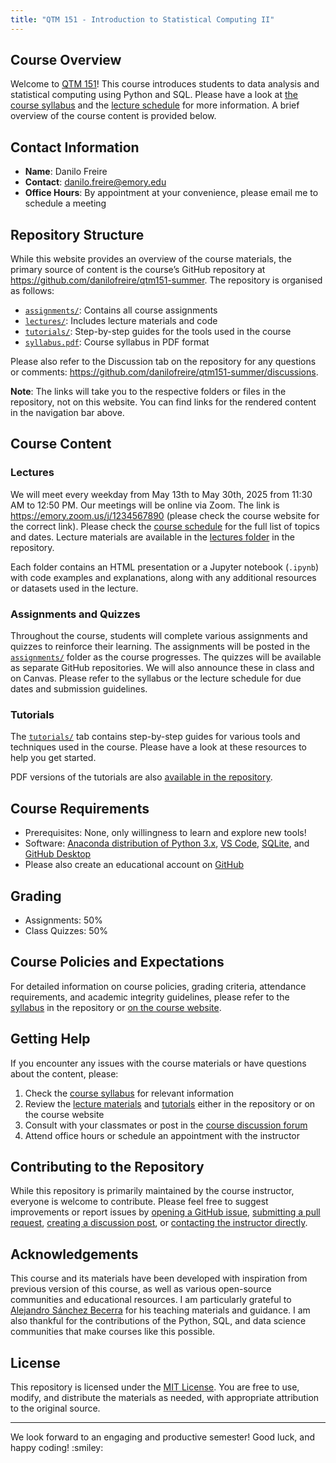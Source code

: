 ```yaml
---
title: "QTM 151 - Introduction to Statistical Computing II"
---
```


## Course Overview

Welcome to [QTM 151](https://github.com/danilofreire/qtm151-summer)! This course introduces students to data analysis and statistical computing using Python and SQL. Please have a look at [the course syllabus](https://danilofreire.github.io/qtm151-summer/syllabus.html) and the [lecture schedule](https://danilofreire.github.io/qtm151-summer/lectures.html) for more information. A brief overview of the course content is provided below.

## Contact Information

- **Name**: Danilo Freire
- **Contact**: <danilo.freire@emory.edu>
- **Office Hours**: By appointment at your convenience, please email me to schedule a meeting

## Repository Structure

While this website provides an overview of the course materials, the primary source of content is the course's GitHub repository at <https://github.com/danilofreire/qtm151-summer>. The repository is organised as follows:

- [`assignments/`](https://github.com/danilofreire/qtm151-summer/tree/main/assignments): Contains all course assignments
- [`lectures/`](https://github.com/danilofreire/qtm151-summer/tree/main/lectures): Includes lecture materials and code
- [`tutorials/`](https://github.com/danilofreire/qtm151-summer/tree/main/tutorials): Step-by-step guides for the tools used in the course
- [`syllabus.pdf`](https://github.com/danilofreire/qtm151-summer/blob/main/syllabus.pdf): Course syllabus in PDF format

Please also refer to the Discussion tab on the repository for any questions or comments: <https://github.com/danilofreire/qtm151-summer/discussions>. 

**Note**: The links will take you to the respective folders or files in the repository, not on this website. You can find links for the rendered content in the navigation bar above.

## Course Content

### Lectures

We will meet every weekday from May 13th to May 30th, 2025 from 11:30 AM to 12:50 PM. Our meetings will be online via Zoom. The link is <https://emory.zoom.us/j/1234567890> (please check the course website for the correct link).  Please check the [course schedule](https://danilofreire.github.io/qtm151-summer/lectures/lectures.html) for the full list of topics and dates. Lecture materials are available in the [lectures folder](https://github.com/danilofreire/qtm151-summer/tree/main/lectures) in the repository.

Each folder contains an HTML presentation or a Jupyter notebook (`.ipynb`) with code examples and explanations, along with any additional resources or datasets used in the lecture.

### Assignments and Quizzes

Throughout the course, students will complete various assignments and quizzes to reinforce their learning. The assignments will be posted in the [`assignments/`](https://github.com/danilofreire/qtm151-summer/tree/main/assignments) folder as the course progresses. The quizzes will be available as separate GitHub repositories. We will also announce these in class and on Canvas. Please refer to the syllabus or the lecture schedule for due dates and
submission guidelines.

### Tutorials

The [`tutorials/`](https://github.com/danilofreire/qtm151-summer/tree/main/tutorials) tab contains step-by-step guides for various tools and techniques used in the course. Please have a look at
these resources to help you get started. 

PDF versions of the tutorials are also [available in the repository](https://github.com/danilofreire/qtm151-summer/tree/main/tutorials).

## Course Requirements

- Prerequisites: None, only willingness to learn and explore new tools!
- Software: [Anaconda distribution of Python 3.x](https://www.anaconda.com/), [VS Code](https://code.visualstudio.com/), [SQLite](https://www.sqlite.org/), and [GitHub Desktop](https://github.com/apps/desktop) 
- Please also create an educational account on [GitHub](https://education.github.com/)

## Grading

- Assignments: 50%
- Class Quizzes: 50%

## Course Policies and Expectations

For detailed information on course policies, grading criteria, attendance requirements, and academic integrity guidelines, please refer to the [syllabus](https://github.com/danilofreire/qtm151-summer/blob/main/syllabus.pdf) in the repository or [on the course website](https://danilofreire.github.io/qtm151-summer/syllabus.html).

## Getting Help

If you encounter any issues with the course materials or have questions about the content, please:

1. Check the [course syllabus](https://github.com/danilofreire/qtm151-summer/blob/main/syllabus.pdf) for relevant information
2. Review the [lecture materials](https://github.com/danilofreire/qtm151-summer/tree/main/lectures) and
   [tutorials](https://github.com/danilofreire/qtm151-summer/tree/main/tutorials) either in the repository or on the
   course website
3. Consult with your classmates or post in the [course discussion forum](https://github.com/danilofreire/qtm151-summer/discussions)
4. Attend office hours or schedule an appointment with the instructor

## Contributing to the Repository

While this repository is primarily maintained by the course instructor, everyone is welcome to contribute. Please feel free to suggest improvements or report issues by [opening a GitHub issue](https://github.com/danilofreire/qtm151-summer/issues), [submitting a pull request](https://github.com/danilofreire/qtm151-summer/pulls), [creating a discussion post](https://github.com/danilofreire/qtm151-summer/discussions), or [contacting the instructor directly](mailto:danilo.freire@emory.edu).

## Acknowledgements

This course and its materials have been developed with inspiration from previous version of this course, as well as various open-source communities and educational resources. I am particularly grateful to [Alejandro Sánchez Becerra](https://sites.google.com/site/sanchezbecerraalejandro) for his teaching materials and guidance. I am also thankful for the contributions of the Python, SQL, and data science communities that make courses like this possible.

## License

This repository is licensed under the [MIT License](LICENSE.qmd). You are free to use, modify, and distribute the materials as needed, with appropriate attribution to the original source.

-----

We look forward to an engaging and productive semester! Good luck, and happy coding! :smiley:
